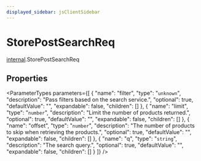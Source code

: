 ```yaml
---
displayed_sidebar: jsClientSidebar
---
```



# StorePostSearchReq

[internal](../../modules/internal.mdx).StorePostSearchReq

## Properties

<ParameterTypes parameters={[
  {
    "name": "filter",
    "type": "`unknown`",
    "description": "Pass filters based on the search service.",
    "optional": true,
    "defaultValue": "",
    "expandable": false,
    "children": []
  },
  {
    "name": "limit",
    "type": "`number`",
    "description": "Limit the number of products returned.",
    "optional": true,
    "defaultValue": "",
    "expandable": false,
    "children": []
  },
  {
    "name": "offset",
    "type": "`number`",
    "description": "The number of products to skip when retrieving the products.",
    "optional": true,
    "defaultValue": "",
    "expandable": false,
    "children": []
  },
  {
    "name": "q",
    "type": "`string`",
    "description": "The search query.",
    "optional": true,
    "defaultValue": "",
    "expandable": false,
    "children": []
  }
]} />
